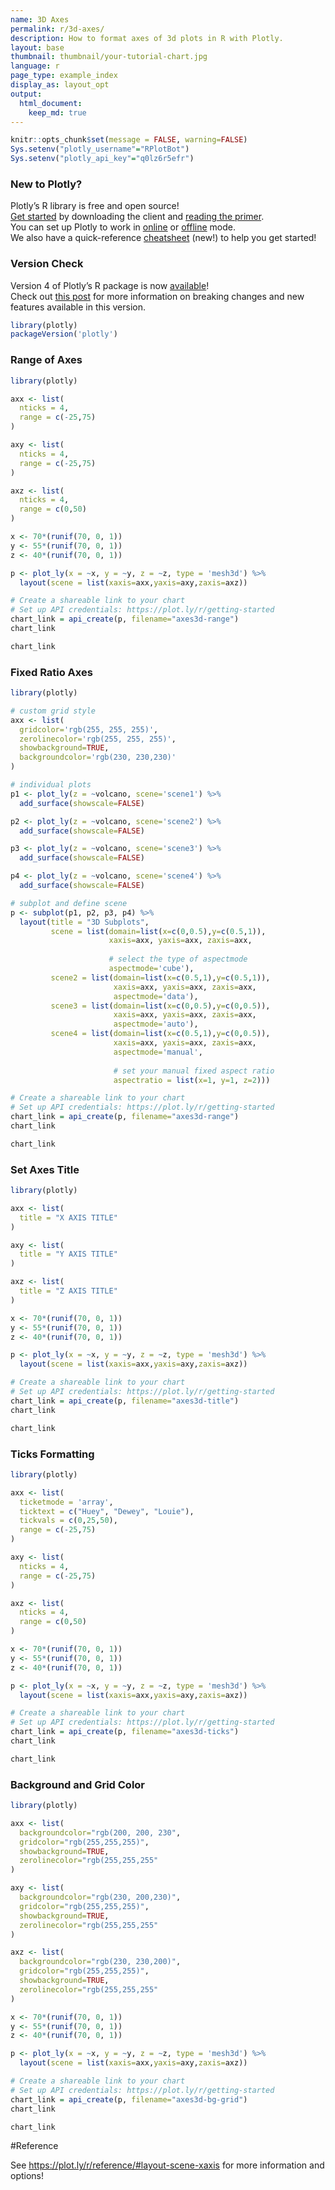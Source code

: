 ```yaml
---
name: 3D Axes
permalink: r/3d-axes/
description: How to format axes of 3d plots in R with Plotly.
layout: base
thumbnail: thumbnail/your-tutorial-chart.jpg
language: r
page_type: example_index
display_as: layout_opt
output:
  html_document:
    keep_md: true
---
```


```r
knitr::opts_chunk$set(message = FALSE, warning=FALSE)
Sys.setenv("plotly_username"="RPlotBot")
Sys.setenv("plotly_api_key"="q0lz6r5efr")
```
### New to Plotly?

Plotly's R library is free and open source!<br>
[Get started](https://plot.ly/r/getting-started/) by downloading the client and [reading the primer](https://plot.ly/r/getting-started/).<br>
You can set up Plotly to work in [online](https://plot.ly/r/getting-started/#hosting-graphs-in-your-online-plotly-account) or [offline](https://plot.ly/r/offline/) mode.<br>
We also have a quick-reference [cheatsheet](https://images.plot.ly/plotly-documentation/images/r_cheat_sheet.pdf) (new!) to help you get started!

### Version Check

Version 4 of Plotly's R package is now [available](https://plot.ly/r/getting-started/#installation)!<br>
Check out [this post](http://moderndata.plot.ly/upgrading-to-plotly-4-0-and-above/) for more information on breaking changes and new features available in this version.
```r
library(plotly)
packageVersion('plotly')
```

### Range of Axes

```r
library(plotly)

axx <- list(
  nticks = 4,
  range = c(-25,75)
)

axy <- list(
  nticks = 4,
  range = c(-25,75)
)

axz <- list(
  nticks = 4,
  range = c(0,50)
)

x <- 70*(runif(70, 0, 1))
y <- 55*(runif(70, 0, 1))
z <- 40*(runif(70, 0, 1))

p <- plot_ly(x = ~x, y = ~y, z = ~z, type = 'mesh3d') %>%
  layout(scene = list(xaxis=axx,yaxis=axy,zaxis=axz))

# Create a shareable link to your chart
# Set up API credentials: https://plot.ly/r/getting-started
chart_link = api_create(p, filename="axes3d-range")
chart_link
```

```r
chart_link
```

### Fixed Ratio Axes

```r
library(plotly)

# custom grid style
axx <- list(
  gridcolor='rgb(255, 255, 255)',
  zerolinecolor='rgb(255, 255, 255)',
  showbackground=TRUE,
  backgroundcolor='rgb(230, 230,230)'
)

# individual plots
p1 <- plot_ly(z = ~volcano, scene='scene1') %>%
  add_surface(showscale=FALSE)

p2 <- plot_ly(z = ~volcano, scene='scene2') %>%
  add_surface(showscale=FALSE)

p3 <- plot_ly(z = ~volcano, scene='scene3') %>%
  add_surface(showscale=FALSE)

p4 <- plot_ly(z = ~volcano, scene='scene4') %>%
  add_surface(showscale=FALSE)

# subplot and define scene
p <- subplot(p1, p2, p3, p4) %>%
  layout(title = "3D Subplots",
         scene = list(domain=list(x=c(0,0.5),y=c(0.5,1)),
                      xaxis=axx, yaxis=axx, zaxis=axx,
                      
                      # select the type of aspectmode
                      aspectmode='cube'),
         scene2 = list(domain=list(x=c(0.5,1),y=c(0.5,1)),
                       xaxis=axx, yaxis=axx, zaxis=axx,
                       aspectmode='data'),
         scene3 = list(domain=list(x=c(0,0.5),y=c(0,0.5)),
                       xaxis=axx, yaxis=axx, zaxis=axx,
                       aspectmode='auto'),
         scene4 = list(domain=list(x=c(0.5,1),y=c(0,0.5)),
                       xaxis=axx, yaxis=axx, zaxis=axx,
                       aspectmode='manual',
                       
                       # set your manual fixed aspect ratio
                       aspectratio = list(x=1, y=1, z=2)))

# Create a shareable link to your chart
# Set up API credentials: https://plot.ly/r/getting-started
chart_link = api_create(p, filename="axes3d-range")
chart_link
```

```r
chart_link
```

### Set Axes Title

```r
library(plotly)

axx <- list(
  title = "X AXIS TITLE"
)

axy <- list(
  title = "Y AXIS TITLE"
)

axz <- list(
  title = "Z AXIS TITLE"
)

x <- 70*(runif(70, 0, 1))
y <- 55*(runif(70, 0, 1))
z <- 40*(runif(70, 0, 1))

p <- plot_ly(x = ~x, y = ~y, z = ~z, type = 'mesh3d') %>%
  layout(scene = list(xaxis=axx,yaxis=axy,zaxis=axz))

# Create a shareable link to your chart
# Set up API credentials: https://plot.ly/r/getting-started
chart_link = api_create(p, filename="axes3d-title")
chart_link
```

```r
chart_link
```

### Ticks Formatting

```r
library(plotly)

axx <- list(
  ticketmode = 'array',
  ticktext = c("Huey", "Dewey", "Louie"),
  tickvals = c(0,25,50),
  range = c(-25,75)
)

axy <- list(
  nticks = 4,
  range = c(-25,75)
)

axz <- list(
  nticks = 4,
  range = c(0,50)
)

x <- 70*(runif(70, 0, 1))
y <- 55*(runif(70, 0, 1))
z <- 40*(runif(70, 0, 1))

p <- plot_ly(x = ~x, y = ~y, z = ~z, type = 'mesh3d') %>%
  layout(scene = list(xaxis=axx,yaxis=axy,zaxis=axz))

# Create a shareable link to your chart
# Set up API credentials: https://plot.ly/r/getting-started
chart_link = api_create(p, filename="axes3d-ticks")
chart_link
```

```r
chart_link
```

### Background and Grid Color

```r
library(plotly)

axx <- list(
  backgroundcolor="rgb(200, 200, 230",
  gridcolor="rgb(255,255,255)",
  showbackground=TRUE,
  zerolinecolor="rgb(255,255,255"
)

axy <- list(
  backgroundcolor="rgb(230, 200,230)",
  gridcolor="rgb(255,255,255)",
  showbackground=TRUE,
  zerolinecolor="rgb(255,255,255"
)

axz <- list(
  backgroundcolor="rgb(230, 230,200)",
  gridcolor="rgb(255,255,255)",
  showbackground=TRUE,
  zerolinecolor="rgb(255,255,255"
)

x <- 70*(runif(70, 0, 1))
y <- 55*(runif(70, 0, 1))
z <- 40*(runif(70, 0, 1))

p <- plot_ly(x = ~x, y = ~y, z = ~z, type = 'mesh3d') %>%
  layout(scene = list(xaxis=axx,yaxis=axy,zaxis=axz))

# Create a shareable link to your chart
# Set up API credentials: https://plot.ly/r/getting-started
chart_link = api_create(p, filename="axes3d-bg-grid")
chart_link
```

```r
chart_link
```

#Reference

See [https://plot.ly/r/reference/#layout-scene-xaxis](https://plot.ly/r/reference/#layout-scene-xaxis) for more information and options!

